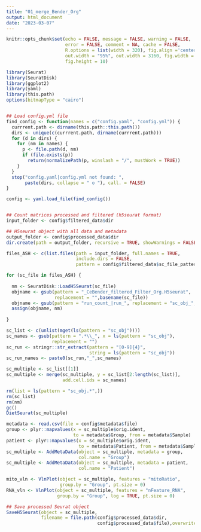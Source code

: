 ```yaml
---
title: "01_merge_Bender_Org"
output: html_document
date: "2023-03-07"
---
```


<!--
#-------------------------------------------------------------------------------
# This script processes filtered single-cell RNA-seq count matrices stored in
# .h5seurat format, adds metadata information, and merges them into a single
# Seurat .h5seurat object for downstream analysis.

# Author: Carlos Simon Foundation (Raul PM @supermegamio, Diego AC @diegoamoros)
# Date: 2023-03-07
#-------------------------------------------------------------------------------
# Former 01_merge_Bender_Org.Rmd
-->

```r
knitr::opts_chunk$set(echo = FALSE, message = FALSE, warning = FALSE, 
                      error = FALSE, comment = NA, cache = FALSE,
                      R.options = list(width = 320), fig.align ='center', 
                      out.width = "95%", out.width = 3160, fig.width = 12, 
                      fig.height = 10)
```


```r
library(Seurat)
library(SeuratDisk)
library(ggplot2)
library(yaml)
library(this.path)
options(bitmapType = "cairo")


## Load config.yml file
find_config <- function(names = c("config.yaml", "config.yml")) {
  currrent.path <- dirname(this.path::this.path())
  dirs <- unique(c(currrent.path, dirname(currrent.path)))
  for (d in dirs) {
    for (nm in names) {
      p <- file.path(d, nm)
      if (file.exists(p))
        return(normalizePath(p, winslash = "/", mustWork = TRUE))
    }
  }
  stop("config.yaml|config.yml not found: ",
       paste(dirs, collapse = " o "), call. = FALSE)
}

config <- yaml.load_file(find_config())


## Count matrices processed and filtered (h5seurat format)
input_folder <- config$filtered_data$dir

## H5seurat object with all data and metadata
output_folder <- config$processed_data$dir
dir.create(path = output_folder, recursive = TRUE, showWarnings = FALSE)

```


```r
files_ASH <- c(list.files(path = input_folder, full.names = TRUE, 
                          include.dirs = FALSE, 
                          pattern = config$filtered_data$sc_file_pattern))

for (sc_file in files_ASH) {
  
  nm <- SeuratDisk::LoadH5Seurat(sc_file)
  objname <- gsub(pattern = "_CeBender_filtered_Filter_Org.H5seurat", 
                  replacement = "",basename(sc_file))
  objname <- gsub(pattern = "run_count_|run_", replacement = "sc_obj_",objname)
  assign(objname, nm)
  
}

sc_list <- c(unlist(mget(ls(pattern = "sc_obj"))))
sc_names <- gsub(pattern = ".*\\_", x = ls(pattern = "sc_obj"), 
                 replacement = "")
sc_run <- stringr::str_extract(pattern = "[0-9]{4}", 
                               string = ls(pattern = "sc_obj"))
sc_run_names <- paste0(sc_run,"_",sc_names)

sc_multiple <- sc_list[[1]]
sc_multiple <- merge(sc_multiple, y = sc_list[2:length(sc_list)], 
                     add.cell.ids = sc_names)

rm(list = ls(pattern = "sc_obj.*",))
rm(sc_list)
rm(nm)
gc()
DietSeurat(sc_multiple)
```


```r
metadata <- read.csv(file = config$metadata$file)
group <- plyr::mapvalues(x = sc_multiple$orig.ident, 
                         to = metadata$Group, from = metadata$Sample)
patient <- plyr::mapvalues(x = sc_multiple$orig.ident, 
                           to = metadata$Patient, from = metadata$Sample)
sc_multiple <- AddMetaData(object = sc_multiple, metadata = group, 
                           col.name = "Group")
sc_multiple <- AddMetaData(object = sc_multiple, metadata = patient, 
                           col.name = "Patient")

mito_vln <- VlnPlot(object = sc_multiple, features = "mitoRatio", 
                    group.by = "Group", pt.size = 0)
RNA_vln <- VlnPlot(object = sc_multiple, features = "nFeature_RNA", 
                   group.by = "Group", log = TRUE, pt.size = 0)

```


```r

## Save processed Seurat object
SaveH5Seurat(object = sc_multiple, 
             filename = file.path(config$processed_data$dir,
                                  config$processed_data$file),overwrite = TRUE)
```
